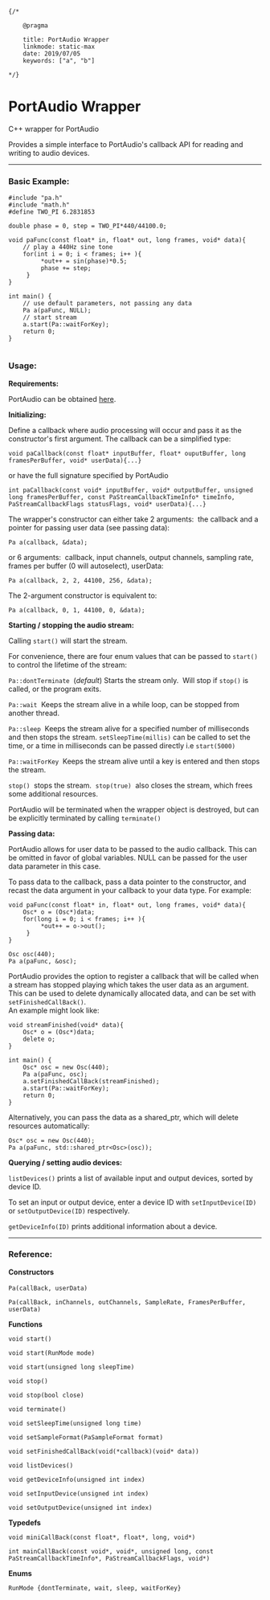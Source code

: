 
	{/*

		@pragma

		title: PortAudio Wrapper
		linkmode: static-max
		date: 2019/07/05
		keywords: ["a", "b"]

	*/}


# PortAudio Wrapper

C++ wrapper for PortAudio

Provides a simple interface to PortAudio's callback API for reading and writing to audio devices. 

---

### Basic Example:

```
#include "pa.h"
#include "math.h"
#define TWO_PI 6.2831853

double phase = 0, step = TWO_PI*440/44100.0;

void paFunc(const float* in, float* out, long frames, void* data){    
    // play a 440Hz sine tone
    for(int i = 0; i < frames; i++ ){
         *out++ = sin(phase)*0.5;
         phase += step;
     }
}

int main() {
    // use default parameters, not passing any data
    Pa a(paFunc, NULL);
    // start stream
    a.start(Pa::waitForKey);
    return 0;
}
    
```
### Usage:

**Requirements:**

PortAudio can be obtained [here](http://www.portaudio.com/).


**Initializing:**

Define a callback where audio processing will occur and pass it as the constructor's first argument. The callback can be a simplified type: 
 ```   
void paCallback(const float* inputBuffer, float* ouputBuffer, long framesPerBuffer, void* userData){...}
```    
or have the full signature specified by PortAudio  
```
int paCallback(const void* inputBuffer, void* outputBuffer, unsigned long framesPerBuffer, const PaStreamCallbackTimeInfo* timeInfo, PaStreamCallbackFlags statusFlags, void* userData){...}
 ```           
The wrapper's constructor can either take 2 arguments:&nbsp; the callback and a pointer for passing user data (see passing data):

`Pa a(callback, &data);` 

or 6 arguments: &nbsp;callback, input channels, output channels, sampling rate, frames per buffer (0 will autoselect), userData:

`Pa a(callback, 2, 2, 44100, 256, &data);`
    
The 2-argument constructor is equivalent to: 

`Pa a(callback, 0, 1, 44100, 0, &data);` 


**Starting / stopping the audio stream:**

Calling `start()` will start the stream.

For convenience, there are four  enum values that can be passed  to `start()` to control the lifetime of the stream:

 `Pa::dontTerminate` &nbsp;(_default_) Starts the stream only. &nbsp;Will stop if `stop()` is called, or the program exits.

 `Pa::wait` &nbsp;Keeps the stream alive in a while loop, can be stopped from another thread.

 `Pa::sleep`&nbsp; Keeps the stream alive for a specified number of milliseconds and then stops the stream. `setSleepTime(millis)` can be called to set the time, or a time in milliseconds can be passed directly i.e `start(5000)`

 `Pa::waitForKey` &nbsp;Keeps the stream alive until a key is entered and then stops the stream.

`stop()` &nbsp;stops the stream. &nbsp;`stop(true)` &nbsp;also closes the stream, which frees some additional resources.

PortAudio will be terminated when the wrapper object is destroyed, but can be explicitly terminated by calling `terminate()`


**Passing data:**

PortAudio allows for user data  to be passed to the audio callback. This can be omitted in favor of global variables. NULL can be passed for the user data parameter in this case.

To pass data to the callback, pass a data pointer to the constructor, and recast the data argument in your callback to your data type. For example:
```
void paFunc(const float* in, float* out, long frames, void* data){    
    Osc* o = (Osc*)data;
    for(long i = 0; i < frames; i++ ){
         *out++ = o->out();
     }
}
    
Osc osc(440);
Pa a(paFunc, &osc);

```
PortAudio provides the option to register a callback that will be called when a stream has stopped playing which takes the user data as an argument. This can be used to delete dynamically allocated data, and can be set with `setFinishedCallBack()`.  
An example  might look like:
```
void streamFinished(void* data){
    Osc* o = (Osc*)data;
    delete o;
}

int main() {
    Osc* osc = new Osc(440);
    Pa a(paFunc, osc);
    a.setFinishedCallBack(streamFinished);
    a.start(Pa::waitForKey);
    return 0;
}
```    
Alternatively, you can pass the data as a shared_ptr, which will delete resources automatically:
```
Osc* osc = new Osc(440);
Pa a(paFunc, std::shared_ptr<Osc>(osc));
```

**Querying / setting audio devices:**

`listDevices()` prints a list of available input and output devices, sorted by device ID. 

To set an input or output device, enter a device ID with `setInputDevice(ID)` or `setOutputDevice(ID)` respectively. 

`getDeviceInfo(ID)` prints additional information about a device. 

---
### Reference:

**Constructors**

`Pa(callBack, userData)` &nbsp;

`Pa(callBack, inChannels, outChannels, SampleRate, FramesPerBuffer, userData)`

**Functions**

`void start()`

`void start(RunMode mode)`

`void start(unsigned long sleepTime)`
    
`void stop()`

`void stop(bool close)`

`void terminate()`

`void setSleepTime(unsigned long time)`

`void setSampleFormat(PaSampleFormat format)`

`void setFinishedCallBack(void(*callback)(void* data))`

`void listDevices()`

`void getDeviceInfo(unsigned int index)`

`void setInputDevice(unsigned int index)`

`void setOutputDevice(unsigned int index)`

**Typedefs**

`void miniCallBack(const float*, float*, long, void*)`

`int mainCallBack(const void*, void*, unsigned long, const PaStreamCallbackTimeInfo*, PaStreamCallbackFlags, void*)`

**Enums**

`RunMode {dontTerminate, wait, sleep, waitForKey}`
    